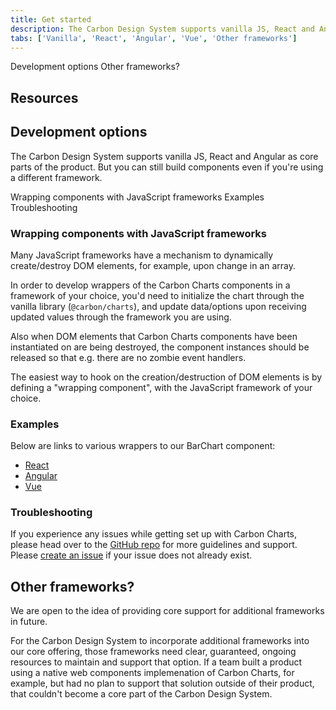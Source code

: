 ```yaml
---
title: Get started
description: The Carbon Design System supports vanilla JS, React and Angular as core parts of the product. But you can still build components even if you're using a different framework.
tabs: ['Vanilla', 'React', 'Angular', 'Vue', 'Other frameworks']
---
```


<AnchorLinks>

<AnchorLink>Development options</AnchorLink>
<AnchorLink>Other frameworks?</AnchorLink>

</AnchorLinks>

## Resources

<Row className="resource-card-group">

<Column colLg={4} colMd={4} noGutterSm>
  <ResourceCard
    subTitle="Download WIP charting design specifications (IBM internal link)"
    href="https://ibm.box.com/s/e4u7jaupf6pcvqd1ulxgrt1kmsf6o4bt"
    actionIcon="download">
    <MdxIcon name="sketch" />
  </ResourceCard>
</Column>

</Row>

## Development options

The Carbon Design System supports vanilla JS, React and Angular as core parts of the product. But you can still build components even if you're using a different framework.

<AnchorLinks small>

<AnchorLink>Wrapping components with JavaScript frameworks</AnchorLink>
<AnchorLink>Examples</AnchorLink>
<AnchorLink>Troubleshooting</AnchorLink>

</AnchorLinks>

### Wrapping components with JavaScript frameworks

Many JavaScript frameworks have a mechanism to dynamically create/destroy DOM elements, for example, upon change in an array.

In order to develop wrappers of the Carbon Charts components in a framework of your choice, you'd need to initialize the chart through the vanilla library (`@carbon/charts`), and update data/options upon receiving updated values through the framework you are using.

Also when DOM elements that Carbon Charts components have been instantiated on are being destroyed, the component instances should be released so that e.g. there are no zombie event handlers.

The easiest way to hook on the creation/destruction of DOM elements is by defining a "wrapping component", with the JavaScript framework of your choice.

### Examples

Below are links to various wrappers to our BarChart component:

- [React](https://github.com/carbon-design-system/carbon-charts/blob/master/packages/react/src/bar-chart.js)
- [Angular](https://github.com/carbon-design-system/carbon-charts/blob/master/packages/angular/src/bar-chart.component.ts)
- [Vue](https://github.com/carbon-design-system/carbon-charts/blob/master/packages/vue/src/ccv-bar-chart.vue)

### Troubleshooting

If you experience any issues while getting set up with Carbon Charts, please head over to the [GitHub repo](https://github.com/carbon-design-system/carbon-charts) for more guidelines and support. Please [create an issue](https://github.com/carbon-design-system/carbon-charts/issues) if your issue does not already exist.

## Other frameworks?

We are open to the idea of providing core support for additional frameworks in future.

For the Carbon Design System to incorporate additional frameworks into our core offering, those frameworks need clear, guaranteed, ongoing resources to maintain and support that option. If a team built a product using a native web components implemenation of Carbon Charts, for example, but had no plan to support that solution outside of their product, that couldn't become a core part of the Carbon Design System.
